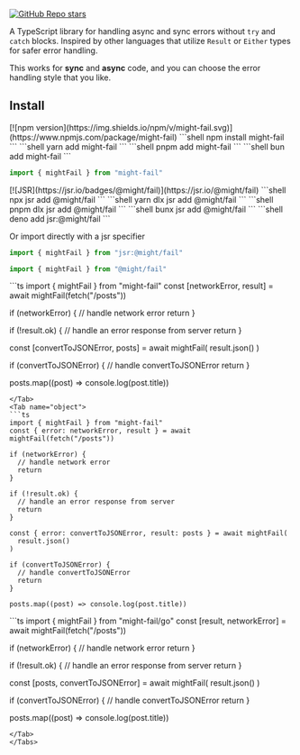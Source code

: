 
[![GitHub Repo stars](https://img.shields.io/github/stars/meech-ward/might-fail)](https://github.com/meech-ward/might-fail)

A TypeScript library for handling async and sync errors without `try` and `catch` blocks. Inspired by other languages that utilize `Result` or `Either` types for safer error handling. 

This works for **sync** and **async** code, and you can choose the error handling style that you like.

## Install

<SideBySide>
<Card cardClassName="pb-4">
[![npm version](https://img.shields.io/npm/v/might-fail.svg)](https://www.npmjs.com/package/might-fail)
<Tabs>
  <Tab name="npm">
  ```shell
  npm install might-fail
  ```
  </Tab>
  <Tab name="yarn">
  ```shell
  yarn add might-fail
  ``` 
  </Tab>
  <Tab name="pnpm">
  ```shell
  pnpm add might-fail
  ```
  </Tab>
  <Tab name="bun">
  ```shell
  bun add might-fail
  ```
  </Tab>
</Tabs>

```ts
import { mightFail } from "might-fail"
```

</Card>
<Card cardClassName="pb-4">
[![JSR](https://jsr.io/badges/@might/fail)](https://jsr.io/@might/fail)
<Tabs>
  
<Tab name="npm">
```shell
npx jsr add @might/fail
```
</Tab>
<Tab name="yarn">
```shell
yarn dlx jsr add @might/fail
``` 
</Tab>
<Tab name="pnpm">
```shell
pnpm dlx jsr add @might/fail
```
</Tab>
<Tab name="bun">
```shell
bunx jsr add @might/fail
```
</Tab>

<Tab name="deno">
```shell
deno add jsr:@might/fail
```

Or import directly with a jsr specifier

```ts
import { mightFail } from "jsr:@might/fail"
```
</Tab>

</Tabs>

```ts
import { mightFail } from "@might/fail"
```

</Card>
</SideBySide>


<Tabs>
<Tab name="tuple">
```ts
import { mightFail } from "might-fail"
const [networkError, result] = await mightFail(fetch("/posts"))

if (networkError) {
  // handle network error
  return
}

if (!result.ok) {
  // handle an error response from server
  return
}

const [convertToJSONError, posts] = await mightFail(
  result.json()
)

if (convertToJSONError) {
  // handle convertToJSONError
  return
}

posts.map((post) => console.log(post.title))
```
</Tab>
<Tab name="object">
```ts
import { mightFail } from "might-fail"
const { error: networkError, result } = await mightFail(fetch("/posts"))

if (networkError) {
  // handle network error
  return
}

if (!result.ok) {
  // handle an error response from server
  return
}

const { error: convertToJSONError, result: posts } = await mightFail(
  result.json()
)

if (convertToJSONError) {
  // handle convertToJSONError
  return
}

posts.map((post) => console.log(post.title))
```
</Tab>
<Tab name="go">
```ts
import { mightFail } from "might-fail/go"
const [result, networkError] = await mightFail(fetch("/posts"))

if (networkError) {
  // handle network error
  return
}

if (!result.ok) {
  // handle an error response from server
  return
}

const [posts, convertToJSONError] = await mightFail(
  result.json()
)

if (convertToJSONError) {
  // handle convertToJSONError
  return
}

posts.map((post) => console.log(post.title))
```
</Tab>
</Tabs>